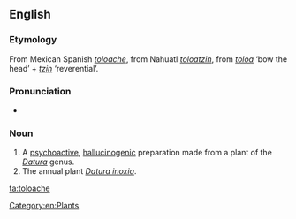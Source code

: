 ==English==

===Etymology===
From Mexican Spanish ''[[#Spanish|toloache]]'', from Nahuatl ''[[toloatzin]]'', from ''[[toloa]]'' ‘bow the head’ + ''[[tzin]]'' ‘reverential’.

===Pronunciation===
* {{IPA|/tɒlˈwætʃi/}}

===Noun===
{{en-noun|-}}

# A [[psychoactive]], [[hallucinogenic]] preparation made from a plant of the ''[[Datura]]'' genus.
# The annual plant ''[[Datura inoxia]]''.

[[Category:en:Plants]]

[[ta:toloache]]